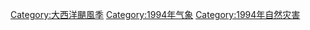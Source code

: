[[Category:大西洋颶風季|Category:大西洋颶風季]]
[[Category:1994年气象|Category:1994年气象]]
[[Category:1994年自然灾害|Category:1994年自然灾害]]